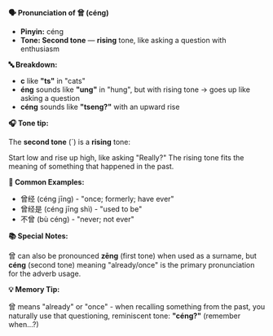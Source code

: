 **🗣️ Pronunciation of 曾 (céng)**

- **Pinyin:** céng
- **Tone: Second tone** — **rising** tone, like asking a question with enthusiasm

**🔤 Breakdown:**

- **c** like **"ts"** in "cats"
- **éng** sounds like **"ung"** in "hung", but with rising tone → goes up like asking a question
- **céng** sounds like **"tseng?"** with an upward rise

**🎧 Tone tip:**

The **second tone** (´) is a **rising** tone:

Start low and rise up high, like asking "Really?" The rising tone fits the meaning of something that
happened in the past.

**📝 Common Examples:**

- 曾经 (céng jīng) - "once; formerly; have ever"
- 曾经是 (céng jīng shì) - "used to be"
- 不曾 (bù céng) - "never; not ever"

**📚 Special Notes:**

曾 can also be pronounced **zēng** (first tone) when used as a surname, but **céng** (second tone)
meaning "already/once" is the primary pronunciation for the adverb usage.

**💡 Memory Tip:**

曾 means "already" or "once" - when recalling something from the past, you naturally use that
questioning, reminiscent tone: **"céng?"** (remember when...?)
